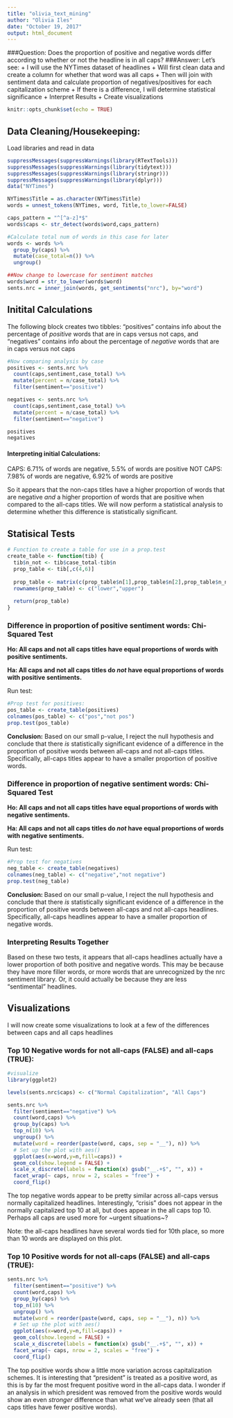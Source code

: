 ```yaml
---
title: "olivia_text_mining"
author: "Olivia Iles"
date: "October 19, 2017"
output: html_document
---
```


###Question: Does the proportion of positive and negative words differ according to whether or not the headline is in all caps?
###Answer: Let's see:
+ I will use the NYTimes dataset of headlines
+ Will first clean data and create a column for whether that word was all caps
+ Then will join with sentiment data and calculate proportion of negatives/positives for each capitalization scheme
+ If there is a difference, I will determine statistical significance
+ Interpret Results
+ Create visualizations

```r
knitr::opts_chunk$set(echo = TRUE)
```

## Data Cleaning/Housekeeping:
Load libraries and read in data
```r
suppressMessages(suppressWarnings(library(RTextTools)))
suppressMessages(suppressWarnings(library(tidytext)))
suppressMessages(suppressWarnings(library(stringr)))
suppressMessages(suppressWarnings(library(dplyr)))
data("NYTimes")
```

```r
NYTimes$Title = as.character(NYTimes$Title)
words = unnest_tokens(NYTimes, word, Title,to_lower=FALSE)

caps_pattern = "^[^a-z]*$"
words$caps <- str_detect(words$word,caps_pattern)

#Calculate total num of words in this case for later 
words <- words %>%
  group_by(caps) %>%
  mutate(case_total=n()) %>%
  ungroup()

##Now change to lowercase for sentiment matches
words$word = str_to_lower(words$word)
sents.nrc = inner_join(words, get_sentiments("nrc"), by="word")
```


## Initital Calculations
The following block creates two tibbles: "positives" contains info about the percentage of *positive* words that are in caps versus not caps, and "negatives" contains info about the percentage of *negative* words that are in caps versus not caps
```r
#Now comparing analysis by case
positives <- sents.nrc %>%
  count(caps,sentiment,case_total) %>%
  mutate(percent = n/case_total) %>%
  filter(sentiment=="positive")

negatives <- sents.nrc %>%
  count(caps,sentiment,case_total) %>%
  mutate(percent = n/case_total) %>%
  filter(sentiment=="negative")

positives
negatives
```
#### Interpreting initial Calculations:
CAPS: 6.71% of words are negative, 5.5% of words are positive
NOT CAPS: 7.98% of words are negative, 6.92% of words are positive

So it appears that the non-caps titles have a higher proportion of words that are negative *and* a higher proportion of words that are positive when compared to the all-caps titles. We will now perform a statistical analysis to determine whether this difference is statistically significant.

## Statisical Tests

```r
# Function to create a table for use in a prop.test
create_table <- function(tib) {
  tib$n_not <- tib$case_total-tib$n
  prop_table <- tib[,c(4,6)]
  
  prop_table <- matrix(c(prop_table$n[1],prop_table$n[2],prop_table$n_not[1],prop_table$n_not[2]),ncol=2)
  rownames(prop_table) <- c("lower","upper")
  
  return(prop_table)
}
```

### Difference in proportion of positive sentiment words: Chi-Squared Test 

**Ho: All caps and not all caps titles have equal proportions of words with positive sentiments.**

**Ha: All caps and not all caps titles do *not* have equal proportions of words with positive sentiments.**

Run test:
```r
#Prop test for positives:
pos_table <- create_table(positives)
colnames(pos_table) <- c("pos","not pos")
prop.test(pos_table)
```

**Conclusion:** 
Based on our small p-value, I reject the null hypothesis and conclude that there *is* statistically significant evidence of a difference in the proportion of positive words between all-caps and not all-caps titles. Specifically, all-caps titles appear to have a smaller proportion of positive words.

### Difference in proportion of negative sentiment words: Chi-Squared Test 

**Ho: All caps and not all caps titles have equal proportions of words with negative sentiments.**

**Ha: All caps and not all caps titles do *not* have equal proportions of words with negative sentiments.**

Run test:
```r
#Prop test for negatives
neg_table <- create_table(negatives)
colnames(neg_table) <- c("negative","not negative")
prop.test(neg_table)
```
**Conclusion: **
Based on our small p-value, I reject the null hypothesis and conclude that there *is* statistically significant evidence of a difference in the proportion of positive words between all-caps and not all-caps headlines. Specifically, all-caps headlines appear to have a smaller proportion of negative words.

### Interpreting Results Together
Based on these two tests, it appears that all-caps headlines actually have a lower proportion of both positive and negative words. This may be because they have more filler words, or more words that are unrecognized by the nrc sentiment library. Or, it could actually be because they are less "sentimental" headlines.

## Visualizations
I will now create some visualizations to look at a few of the differences between caps and all caps headlines

### Top 10 Negative words for not all-caps (FALSE) and all-caps (TRUE):
```r
#visualize
library(ggplot2)

levels(sents.nrc$caps) <- c("Normal Capitalization", "All Caps")

sents.nrc %>%
  filter(sentiment=="negative") %>%
  count(word,caps) %>%
  group_by(caps) %>%
  top_n(10) %>%
  ungroup() %>%
  mutate(word = reorder(paste(word, caps, sep = "__"), n)) %>%
  # Set up the plot with aes()
  ggplot(aes(x=word,y=n,fill=caps)) +
  geom_col(show.legend = FALSE) +
  scale_x_discrete(labels = function(x) gsub("__.+$", "", x)) +
  facet_wrap(~ caps, nrow = 2, scales = "free") +
  coord_flip()
```

The top negative words appear to be pretty similar across all-caps versus normally capitalized headlines. Interestingly, "crisis" does not appear in the normally capitalized top 10 at all, but does appear in the all caps top 10. Perhaps all caps are used more for ~urgent situations~?

Note: the all-caps headlines have several words tied for 10th place, so more than 10 words are displayed on this plot.



### Top 10 Positive words for not all-caps (FALSE) and all-caps (TRUE):
```r
sents.nrc %>%
  filter(sentiment=="positive") %>%
  count(word,caps) %>%
  group_by(caps) %>%
  top_n(10) %>%
  ungroup() %>%
  mutate(word = reorder(paste(word, caps, sep = "__"), n)) %>%
  # Set up the plot with aes()
  ggplot(aes(x=word,y=n,fill=caps)) +
  geom_col(show.legend = FALSE) +
  scale_x_discrete(labels = function(x) gsub("__.+$", "", x)) +
  facet_wrap(~ caps, nrow = 2, scales = "free") +
  coord_flip()
```

The top positive words show a little more variation across capitalization schemes. It is interesting that "president" is treated as a positive word, as this is by far the most frequent positive word in the all-caps data. I wonder if an analysis in which president was removed from the positive words would show an even *stronger* difference than what we've already seen (that all caps titles have fewer positive words).